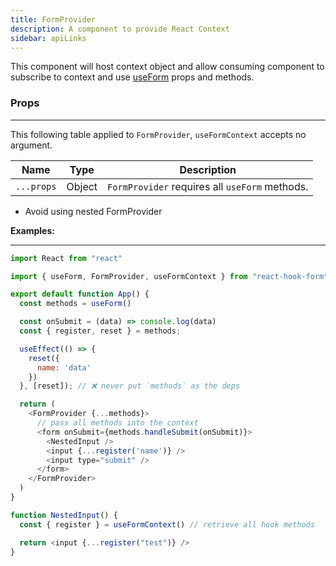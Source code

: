 ```yaml
---
title: FormProvider
description: A component to provide React Context
sidebar: apiLinks
---
```


This component will host context object and allow consuming component to subscribe to context and use [useForm](/docs/useform) props and methods.

### Props

---

This following table applied to `FormProvider`, `useFormContext` accepts no argument.

| Name       | Type                        | Description                                    |
| ---------- | --------------------------- | ---------------------------------------------- |
| `...props` | <TypeText>Object</TypeText> | `FormProvider` requires all `useForm` methods. |

<Admonition type="important" title="Rules">

- Avoid using nested FormProvider

</Admonition>

**Examples:**

---

```javascript copy sandbox="https://codesandbox.io/s/react-hook-form-v7-form-context-ytudi"
import React from "react"

import { useForm, FormProvider, useFormContext } from "react-hook-form"

export default function App() {
  const methods = useForm()

  const onSubmit = (data) => console.log(data)
  const { register, reset } = methods;

  useEffect(() => {
    reset({
      name: 'data'
    })
  }, [reset]); // ❌ never put `methods` as the deps

  return (
    <FormProvider {...methods}>
      // pass all methods into the context
      <form onSubmit={methods.handleSubmit(onSubmit)}>
        <NestedInput />
        <input {...register('name')} />
        <input type="submit" />
      </form>
    </FormProvider>
  )
}

function NestedInput() {
  const { register } = useFormContext() // retrieve all hook methods

  return <input {...register("test")} />
}
```
